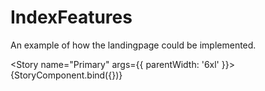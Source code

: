 

<Meta title="index/IndexFeatures" />

# IndexFeatures
An example of how the landingpage could be implemented.

<Story name="Primary"
  args={{
    parentWidth: '6xl'
  }}>
  {StoryComponent.bind({})}
</Story>
